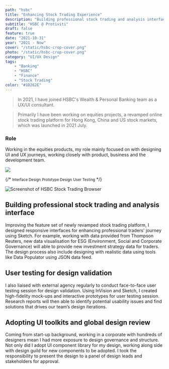 ```yaml
---
path: "hsbc"
title: "Enhancing Stock Trading Experience"
description: "Building professional stock trading and analysis interface on browser"
subtitle: "HSBC @ Protiviti"
draft: false
feature: true
date: "2021-10-31"
year: "2021 - Now"
cover: "/static/hsbc-crop-cover.png"
photo: "/static/hsbc-crop-cover.png"
category: "UI/UX Design"
tags: 
    - "Banking"
    - "HSBC"
    - "Finance"
    - "Stock Trading"
color: "#1D262E"
---
```


> In 2021, I have joined HSBC's Wealth & Personal Banking team as a UX/UI consultant. 

> Primarily I have been working on equities projects, a revamped online stock trading platform for Hong Kong, China and US stock markets, which was launched in 2021 July.

### Role

Working in the equities products, my role mainly focused on with designing UI and UX journeys, working closely with product, business and the development team. 

![](/static/HSBC-Role.svg)

{/* <GridBlock margin="0 auto" style="text-align: center; margin-top: 20px;">
  <Wrapper><small>Interface Design</small></Wrapper>
  <Wrapper><small>Prototype Design</small></Wrapper>
  <Wrapper><small>User Testing</small></Wrapper>
</GridBlock> */}


![Screenshot of HSBC Stock Trading Browser](/static/hsbc-crop-cover.png)

## Building professional stock trading and analysis interface

Improving the feature set of newly revamped stock trading platform, I designed responsive interfaces for enhancing professional traders' journey using Sketch. For example, working with data provided from Thompson Reuters, new data visualisation for ESG (Environment, Social and Corporate Governance) will able to provide new investment strategy data for traders. The design process also include designing with realistic data using tools like Data Populator using JSON data feed.

## User testing for design validation

I also liaised with external agency regularly to conduct face-to-face user testing session for design validation. Using InVision and Sketch, I created high-fidelity mock-ups and interactive prototypes for user testing session. Research reports will then able to identify potential usability issues and find solutions that drives our team’s design iterations.

## Adopting UI toolkits and global design review

Coming from start-up background, working in a corporate with hundreds of designers mean I had more exposure to design governance and structure. Not only did I adopt UI component library for my design, working along side with design guild for new components to be adopted. I took the responsibility to present the design to a panel of design leads and stakeholders for approval.
